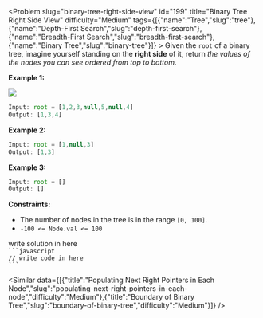 
<Problem slug="binary-tree-right-side-view" id="199" title="Binary Tree Right Side View" difficulty="Medium" tags={[{"name":"Tree","slug":"tree"},{"name":"Depth-First Search","slug":"depth-first-search"},{"name":"Breadth-First Search","slug":"breadth-first-search"},{"name":"Binary Tree","slug":"binary-tree"}]} >
    Given the `root` of a binary tree, imagine yourself standing on the **right side** of it, return _the values of the nodes you can see ordered from top to bottom_.

**Example 1:**

![](https://assets.leetcode.com/uploads/2021/02/14/tree.jpg)
```javascript 
Input: root = [1,2,3,null,5,null,4]
Output: [1,3,4]
```

**Example 2:**

```javascript 
Input: root = [1,null,3]
Output: [1,3]
```

**Example 3:**

```javascript 
Input: root = []
Output: []
```

**Constraints:**

*   The number of nodes in the tree is in the range `[0, 100]`.
*   `-100 <= Node.val <= 100`
</Problem >

<Solution>
write solution in here
</Solution>

<Code>
```javascript
// write code in here
```
</Code>

<Similar data={[{"title":"Populating Next Right Pointers in Each Node","slug":"populating-next-right-pointers-in-each-node","difficulty":"Medium"},{"title":"Boundary of Binary Tree","slug":"boundary-of-binary-tree","difficulty":"Medium"}]} />
